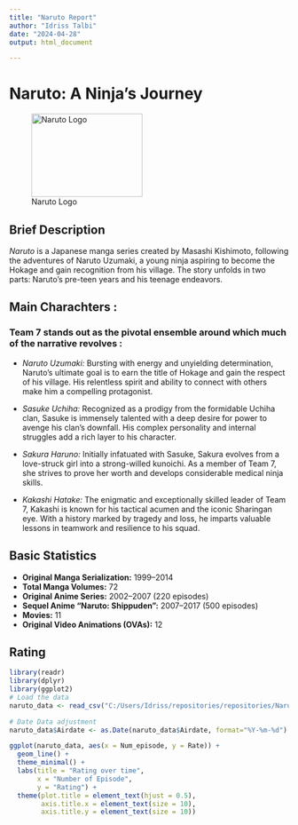 ```yaml
---
title: "Naruto Report"
author: "Idriss Talbi"
date: "2024-04-28"
output: html_document

---
```


# Naruto: A Ninja's Journey

![Naruto Logo](https://i.pinimg.com/originals/5f/60/34/5f60349f6b0980548907a7a81a8f3aed.jpg){width="200px" height="150px"}

## Brief Description

*Naruto* is a Japanese manga series created by Masashi Kishimoto, following the adventures of Naruto Uzumaki, a young ninja aspiring to become the Hokage and gain recognition from his village. The story unfolds in two parts: Naruto's pre-teen years and his teenage endeavors.

## Main Charachters :

### Team 7 stands out as the pivotal ensemble around which much of the narrative revolves :

-   *Naruto Uzumaki:* Bursting with energy and unyielding determination, Naruto's ultimate goal is to earn the title of Hokage and gain the respect of his village. His relentless spirit and ability to connect with others make him a compelling protagonist.

-   *Sasuke Uchiha:* Recognized as a prodigy from the formidable Uchiha clan, Sasuke is immensely talented with a deep desire for power to avenge his clan's downfall. His complex personality and internal struggles add a rich layer to his character.

-   *Sakura Haruno:* Initially infatuated with Sasuke, Sakura evolves from a love-struck girl into a strong-willed kunoichi. As a member of Team 7, she strives to prove her worth and develops considerable medical ninja skills.

-   *Kakashi Hatake:* The enigmatic and exceptionally skilled leader of Team 7, Kakashi is known for his tactical acumen and the iconic Sharingan eye. With a history marked by tragedy and loss, he imparts valuable lessons in teamwork and resilience to his squad.


## Basic Statistics

-   **Original Manga Serialization:** 1999--2014
-   **Total Manga Volumes:** 72
-   **Original Anime Series:** 2002--2007 (220 episodes)
-   **Sequel Anime "Naruto: Shippuden":** 2007--2017 (500 episodes)
-   **Movies:** 11
-   **Original Video Animations (OVAs):** 12


## Rating

```r
library(readr)
library(dplyr)
library(ggplot2)
# Load the data
naruto_data <- read_csv("C:/Users/Idriss/repositories/repositories/Naruto_quarto/naruto.csv")

# Date Data adjustment
naruto_data$Airdate <- as.Date(naruto_data$Airdate, format="%Y-%m-%d")
```



```r
ggplot(naruto_data, aes(x = Num_episode, y = Rate)) +
  geom_line() +  
  theme_minimal() + 
  labs(title = "Rating over time",
       x = "Number of Episode",
       y = "Rating") +
  theme(plot.title = element_text(hjust = 0.5), 
        axis.title.x = element_text(size = 10),  
        axis.title.y = element_text(size = 10))  
```












